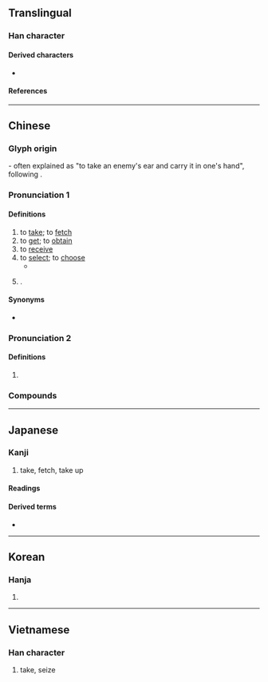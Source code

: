 {{character info}}
==Translingual==

===Han character===
{{Han char|rn=29|rad=又|as=06|sn=8|four=17140|canj=SJE|ids=⿰耳又}}

====Derived characters====
* {{l|mul|[[陬]], [[娶]], [[最]], [[諏]]([[诹]]), [[趣]]}}

====References====
{{Han ref|kx=0166.040|dkj=03158|dj=0377.020|hdz=10395.010|uh=53D6}}

----

==Chinese==
{{zh-forms}}

===Glyph origin===
{{Han etym}}
{{Han compound|耳|t1=ear|又|t2=hand|ls=ic}} - often explained as "to take an enemy's ear and carry it in one's hand", following ''{{w|Shuowen}}''. <!--(《又部》取：捕取也。从又从耳。《周禮》：「獲者取左耳。」《司馬法》曰：「載獻聝。」聝者，耳也。).-->

===Pronunciation 1===
{{zh-pron
|m=qǔ
|dg=чү2
|c=ceoi2
|c-t=tui2
|g=qy3
|h=pfs=chhí;gd=qi3
|j=ceh4/qy2
|j_note=ceh4 - [[取燈]]; qy2 - [[爭取]]
|mb=chṳ̌
|md=chṳ̄
|mn=xm,qz,tw:chhú/zz:chhí
|mn-t=cu2
|w=2qy
|x=ci3
|mc=y
|oc=1+2
|ma=
|cat=v,pn
}}

====Definitions====
{{zh-hanzi}}

# to [[take]]; to [[fetch]]
# to [[get]]; to [[obtain]]
# to [[receive]]
# to [[select]]; to [[choose]]
#* {{zh-x|冥冥 子規 叫，微徑 不敢 取。|Dark in the distance the cuckoo crows ''Go Go'',<br>The narrow path to the temple I dare not '''seek'''.|ref='''759''' {{CE}}, {{w|Du Fu}}, ''At Dharma Mirror Temple'' ({{lang|zh|《法鏡寺》}})}}
# {{surname|zh}}.

====Synonyms====
* {{qualifier|Cantonese}} {{zh-l|攞|lo2}}

===Pronunciation 2===
{{zh-pron
|m=qǔ
|oc=3,n
|cat=v
}}

====Definitions====
{{zh-hanzi}}

# {{zh-original|娶|to marry}}

===Compounds===
{{zh-der|一介不取|一無可取|上朝取應|不取|不與不取|予取予求|人棄我取|以容取人|以言取人|以貌取人|依阿取容|偷取|偷合取容|備取|全取|冒險進取|分文不取|剽取|包取|博取|去粗取精|取之不竭|取代|取便|取保|取信|取信於人|取償|取利|取勝|取友|取名|取向|取和|取咎|取問|取喜|取士|取媚|取容|取巧|取得|取悅|取應|取才|取捨|取擾|取景|取暖|取材|取樂|取樣|取次|取款|取水|取決|取法|取消|取火|取燈兒|取用|取盈|取笑|取精用弘|取給|取經|取締|取而代之|取藥|取解|取討|取譬|取責|取速|取道|取選|取長補短|取青媲白|取齊|可取|吸取|吹毛取瑕|咎由自取|唾手可取|囊中取物|因敵取資|奪取|妙喻取譬|宣取|尋取|就地取材|巧取|巧取豪奪|帶取|弔取|強迫取分|徑取|成仁取義|截取|截彎取直|投機取巧|抽取|拔取|拾取|持祿取容|挑取|捨生取義|捨短取長|掘取|掠取|採取|探取|探囊取物|提取|換取|搴旗取將|摘取|撈取|擷取|攝取|攫取|支取|收取|攻取|救取|斷章取義|明棄暗取|昧心取利|智取|暴取豪奪|曲媚取容|棄取|棄瑕取用|棄短取長|榨取|樂觀進取|標新取異|欲取固與|正取|殺雞取卵|求取|求容取媚|汲取|沽取|濫取|火中取栗|無理取鬧|爭取|牟取|猿猴取月|獲取|獵取|留取|盜取|直偷硬取|直言取禍|看取|硬取|穩取|穩情取|竊取|竹取物語|管取|索取|義不取容|考取|聽取|能近取譬|自取|自取其咎|自取其禍|自取其辱|自取滅亡|舍短取長|苟合取容|萃取|行取|襲取|西天取經|要千取萬|討取|記取|詐取|詐取豪奪|諂諛取容|謀取|譁世取寵|譁眾取寵|讀取|豐取刻與|豪奪巧取|貪位取容|買取|賺取|贏取|輕取|追歡取樂|逆取順守|逕取|進取|選取|量腹取足|錄取|錄取率|鑽冰取火|鑽木取火|開取|開科取士|關取|阿諛取容|阿順取容|領取|騙取|鬧中取靜|取態}}

{{zh-cat|Elementary}}

----

==Japanese==

===Kanji===
{{ja-kanji|grade=3|rs=又06}}

# take, fetch, take up

====Readings====
{{ja-readings
|goon=す
|kanon=しゅ
|kun=と-る
}}

====Derived terms====
* {{ja-r|取る|とる}}

----

==Korean==

===Hanja===
{{ko-hanja|가지다|가질|취}}

# {{hanja form of|취|to take; to fetch}}

----

==Vietnamese==

===Han character===
{{vi-readings|reading=thủ,thú|rs=又06}}

# take, seize